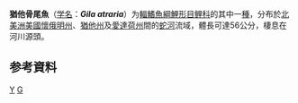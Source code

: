 {{Speciesbox 
| genus = Gila
| species = atraria
| status = NE
| status_system = IUCN3.1
| authority = [[Girard|Girard]], 1856
| synonyms = *''Hybopsis bivittatus''<br /><small>Cope, 1872</small>
*''Hybopsis timpanogensis''<br /><small>Cope, 1872</small>
*''Myloleucus parovanus''<br /><small>Cope, 1872</small>
*''Myloleucus pulverulentus''<br /><small>Cope, 1872</small>
*''Protoporus domninus''<br /><small>Cope, 1872</small>
*''Siboma atraria''<br /><small>Girard, 1856</small>
*''Siboma atraria longiceps''<br /><small>Cope, 1875</small>
*''Squalius cruoreus''<br /><small>Jordan & Gilbert, 1881</small>
*''Squalius rhomaleus''<br /><small>Jordan & Gilbert, 1881</small>
}}

'''猶他骨尾魚'''（[[学名|学名]]：'''''Gila atraria'''''）为[[輻鰭魚綱|輻鰭魚綱]][[鯉形目|鯉形目]][[鲤科|鲤科]]的其中一[[種|種]]，分布於[[北美洲|北美洲]][[美國|美國]][[懷俄明州|懷俄明州]]、[[猶他州|猶他州]]及[[愛達荷州|愛達荷州]]間的[[蛇河|蛇河]]流域，體長可達56公分，棲息在河川源頭。

== 参考資料 ==
{{reflist}}
{{Taxonbar}}

[[Category:骨尾鱼属|Y]]
[[Category:1856年描述的魚類|G]]